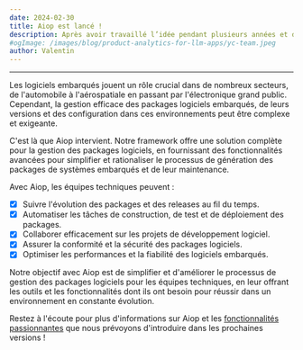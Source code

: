 ```yaml
---
date: 2024-02-30
title: Aiop est lancé !
description: Après avoir travaillé l’idée pendant plusieurs années et développé la version actuelle pendant 3 mois nous sommes ravis de lancer Aiop, un Framework de gestion de packages et de ses releases pour les équipes techniques spécialisés dans le système embarqué.
#ogImage: /images/blog/product-analytics-for-llm-apps/yc-team.jpeg
author: Valentin
---
```



<ChangelogHeader />

---

Les logiciels embarqués jouent un rôle crucial dans de nombreux secteurs, de l'automobile à l'aérospatiale en passant par l'électronique grand public. Cependant, la gestion efficace des packages logiciels embarqués, de leurs versions et des configuration dans ces environnements peut être complexe et exigeante.

C'est là que Aiop intervient. Notre framework offre une solution complète pour la gestion des packages logiciels, en fournissant des fonctionnalités avancées pour simplifier et rationaliser le processus de génération des packages de systèmes embarqués et de leur maintenance.

Avec Aiop, les équipes techniques peuvent :
- [x] Suivre l'évolution des packages et des releases au fil du temps.
- [x] Automatiser les tâches de construction, de test et de déploiement des packages.
- [x] Collaborer efficacement sur les projets de développement logiciel.
- [x] Assurer la conformité et la sécurité des packages logiciels.
- [x] Optimiser les performances et la fiabilité des logiciels embarqués.

Notre objectif avec Aiop est de simplifier et d'améliorer le processus de gestion des packages logiciels pour les équipes techniques, en leur offrant les outils et les fonctionnalités dont ils ont besoin pour réussir dans un environnement en constante évolution.

Restez à l'écoute pour plus d'informations sur Aiop et les [fonctionnalités passionnantes](/roadmap) que nous prévoyons d'introduire dans les prochaines versions !

<ProductUpdateSignup source="changelog" />
